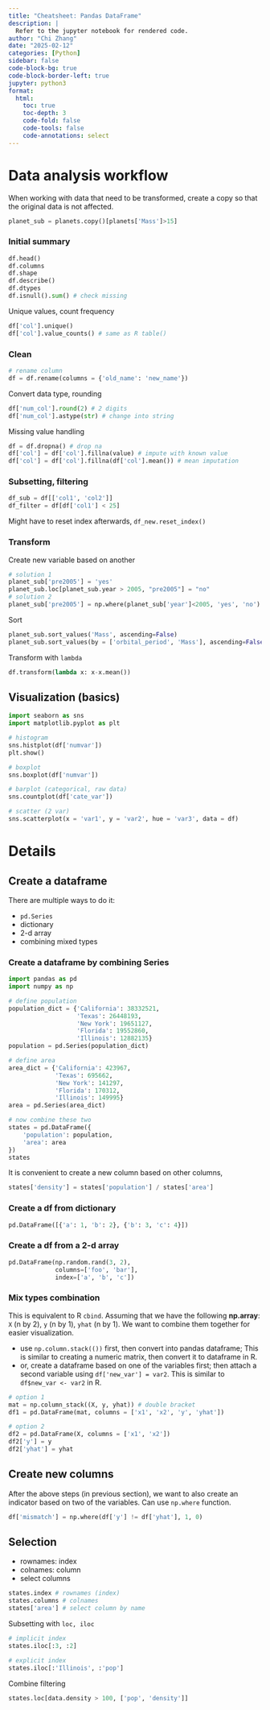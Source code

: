 ```yaml
---
title: "Cheatsheet: Pandas DataFrame"
description: |
  Refer to the jupyter notebook for rendered code.
author: "Chi Zhang"
date: "2025-02-12"
categories: [Python]
sidebar: false
code-block-bg: true
code-block-border-left: true
jupyter: python3
format: 
  html:
    toc: true
    toc-depth: 3
    code-fold: false
    code-tools: false
    code-annotations: select
---
```


# Data analysis workflow

::: {.callout-note}

When working with data that need to be transformed, create a copy so that the original data is not affected. 

```python
planet_sub = planets.copy()[planets['Mass']>15]
```

:::

### Initial summary

```python
df.head()
df.columns
df.shape
df.describe()
df.dtypes
df.isnull().sum() # check missing
```

Unique values, count frequency

```python
df['col'].unique()
df['col'].value_counts() # same as R table()
```


### Clean

```python
# rename column
df = df.rename(columns = {'old_name': 'new_name'})
```

Convert data type, rounding

```python
df['num_col'].round(2) # 2 digits
df['num_col'].astype(str) # change into string

```


Missing value handling

```python
df = df.dropna() # drop na
df['col'] = df['col'].fillna(value) # impute with known value
df['col'] = df['col'].fillna(df['col'].mean()) # mean imputation
```

### Subsetting, filtering

```python
df_sub = df[['col1', 'col2']]
df_filter = df[df['col1'] < 25]
```

Might have to reset index afterwards, `df_new.reset_index()`

### Transform

Create new variable based on another

```python
# solution 1
planet_sub['pre2005'] = 'yes'
planet_sub.loc[planet_sub.year > 2005, "pre2005"] = "no"
# solution 2
planet_sub['pre2005'] = np.where(planet_sub['year']<2005, 'yes', 'no')
```

Sort

```python
planet_sub.sort_values('Mass', ascending=False)
planet_sub.sort_values(by = ['orbital_period', 'Mass'], ascending=False)
```

Transform with `lambda`

```python
df.transform(lambda x: x-x.mean())
```


## Visualization (basics)

```python
import seaborn as sns
import matplotlib.pyplot as plt

# histogram
sns.histplot(df['numvar'])
plt.show()

# boxplot
sns.boxplot(df['numvar'])

# barplot (categorical, raw data)
sns.countplot(df['cate_var'])

# scatter (2 var)
sns.scatterplot(x = 'var1', y = 'var2', hue = 'var3', data = df)
```









# Details

## Create a dataframe

There are multiple ways to do it: 

* `pd.Series`
* dictionary
* 2-d array
* combining mixed types 

### Create a dataframe by **combining Series**

```python
import pandas as pd
import numpy as np

# define population
population_dict = {'California': 38332521,
                   'Texas': 26448193,
                   'New York': 19651127,
                   'Florida': 19552860,
                   'Illinois': 12882135}
population = pd.Series(population_dict)

# define area
area_dict = {'California': 423967,
             'Texas': 695662,
             'New York': 141297,
             'Florida': 170312,
             'Illinois': 149995}
area = pd.Series(area_dict)

# now combine these two
states = pd.DataFrame({
    'population': population,
    'area': area
})
states
```

It is convenient to create a new column based on other columns, 

```python
states['density'] = states['population'] / states['area']
```

### Create a df from dictionary

```python
pd.DataFrame([{'a': 1, 'b': 2}, {'b': 3, 'c': 4}])
```


### Create a df from a 2-d array

```python
pd.DataFrame(np.random.rand(3, 2),
             columns=['foo', 'bar'],
             index=['a', 'b', 'c'])
```


### Mix types combination

This is equivalent to R `cbind`. Assuming that we have the following **np.array**: `X` (n by 2), `y` (n by 1), `yhat` (n by 1). We want to combine them together for easier visualization. 

* use `np.column.stack(())` first, then convert into pandas dataframe; This is similar to creating a numeric matrix, then convert it to dataframe in R.
* or, create a dataframe based on one of the variables first; then attach a second variable using `df['new_var'] = var2`. This is similar to `df$new_var <- var2` in R.

```python
# option 1
mat = np.column_stack((X, y, yhat)) # double bracket
df1 = pd.DataFrame(mat, columns = ['x1', 'x2', 'y', 'yhat'])

# option 2
df2 = pd.DataFrame(X, columns = ['x1', 'x2'])
df2['y'] = y
df2['yhat'] = yhat
```

## Create new columns

After the above steps (in previous section), we want to also create an indicator based on two of the variables. Can use `np.where` function.

```python
df['mismatch'] = np.where(df['y'] != df['yhat'], 1, 0)
```



## Selection

* rownames: index
* colnames: column
* select columns

```python
states.index # rownames (index)
states.columns # colnames
states['area'] # select column by name
```


Subsetting with `loc, iloc`

```python
# implicit index
states.iloc[:3, :2]

# explicit index
states.iloc[:'Illinois', :'pop']
```

Combine filtering

```python
states.loc[data.density > 100, ['pop', 'density']]
```









